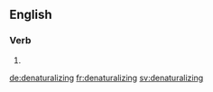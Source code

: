 
==English==

===Verb===
{{head|en|present participle}}

# {{present participle of|denaturalize|lang=en|nocat=1}}

[[de:denaturalizing]]
[[fr:denaturalizing]]
[[sv:denaturalizing]]